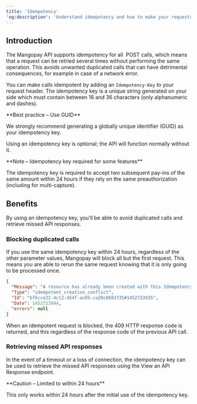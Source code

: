 ```yaml
---
title: 'Idempotency'
'og:description': 'Understand idempotency and how to make your requests idempotent, allowing you to prevent duplicated calls.'
---  
```


## Introduction  

The Mangopay API supports idempotency for all  POST calls, which means that a request can be retried several times without performing the same operation. This avoids unwanted duplicated calls that can have detrimental consequences, for example in case of a network error.  

You can make calls idempotent by adding an `Idempotency-Key` to your request header. The idempotency key is a unique string generated on your side which must contain between 16 and 36 characters (only alphanumeric and dashes).  

<Note>  
**Best practice – Use GUID** 
  
We strongly recommend generating a globally unique identifier (GUID) as your idempotency key.  
</Note>  

Using an idempotency key is optional; the API will function normally without it.  

<Note>  
**Note – Idempotency key required for some features** 
  
The idempotency key is required to accept two subsequent pay-ins of the same amount within 24 hours if they rely on the same preauthorization (including for multi-capture).  
</Note>  

## Benefits  

By using an idempotency key, you’ll be able to avoid duplicated calls and retrieve missed API responses.  

### Blocking duplicated calls  

If you use the same idempotency key within 24 hours, regardless of the other parameter values, Mangopay will block all but the first request. This means you are able to rerun the same request knowing that it is only going to be processed once.   

  
```json Response example
{
  "Message": "A resource has already been created with this Idempotency Key",
  "Type": "idempotent_creation_conflict",
  "Id": "bf6cce22-4c12-454f-ac05-ca20c8683735#1452723935",
  "Date": 1452723944,
  "errors": null
}
```  

When an idempotent request is blocked, the 409 HTTP response code is returned, and this regardless of the response code of the previous API call.  

### Retrieving missed API responses  

In the event of a timeout or a loss of connection, the idempotency key can be used to retrieve the missed API responses using the View an API Response endpoint.  

<Warning>  
**Caution – Limited to within 24 hours** 
  
This only works within 24 hours after the initial use of the idempotency key.  
</Warning>